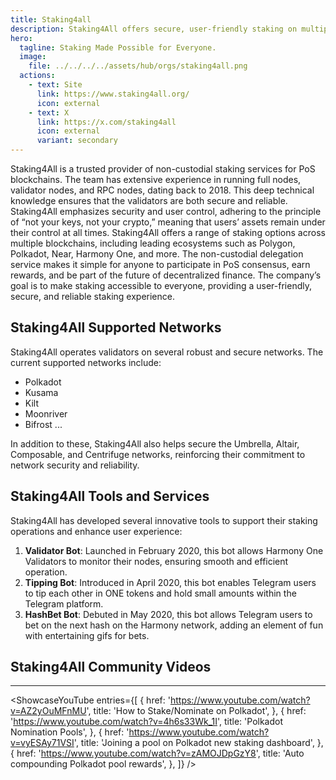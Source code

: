 ```yaml
---
title: Staking4all
description: Staking4All offers secure, user-friendly staking on multiple PoS blockchains. Earn rewards effortlessly with non-custodial services.
hero:
  tagline: Staking Made Possible for Everyone.
  image: 
    file: ../../../../assets/hub/orgs/staking4all.png
  actions:
    - text: Site
      link: https://www.staking4all.org/
      icon: external
    - text: X
      link: https://x.com/staking4all
      icon: external
      variant: secondary
---
```



Staking4All is a trusted provider of non-custodial staking services for PoS blockchains. The team has extensive experience in running full nodes, validator nodes, and RPC nodes, dating back to 2018. This deep technical knowledge ensures that the validators are both secure and reliable. Staking4All emphasizes security and user control, adhering to the principle of “not your keys, not your crypto,” meaning that users’ assets remain under their control at all times.
Staking4All offers a range of staking options across multiple blockchains, including leading ecosystems such as Polygon, Polkadot, Near, Harmony One, and more. The non-custodial delegation service makes it simple for anyone to participate in PoS consensus, earn rewards, and be part of the future of decentralized finance. The company’s goal is to make staking accessible to everyone, providing a user-friendly, secure, and reliable staking experience.

## Staking4All Supported Networks
Staking4All operates validators on several robust and secure networks. The current supported networks include:
- Polkadot
- Kusama
- Kilt
- Moonriver
- Bifrost
...

In addition to these, Staking4All also helps secure the Umbrella, Altair, Composable, and Centrifuge networks, reinforcing their commitment to network security and reliability.

## Staking4All Tools and Services
Staking4All has developed several innovative tools to support their staking operations and enhance user experience:
1. **Validator Bot**: Launched in February 2020, this bot allows Harmony One Validators to monitor their nodes, ensuring smooth and efficient operation.
2. **Tipping Bot**: Introduced in April 2020, this bot enables Telegram users to tip each other in ONE tokens and hold small amounts within the Telegram platform.
3. **HashBet Bot**: Debuted in May 2020, this bot allows Telegram users to bet on the next hash on the Harmony network, adding an element of fun with entertaining gifs for bets.

## Staking4All Community Videos
----------------
<ShowcaseYouTube
  entries={[
          {
      href: 'https://www.youtube.com/watch?v=AZ2yOuMFnMU',
      title: 'How to Stake/Nominate on Polkadot',
     },
               {
      href: 'https://www.youtube.com/watch?v=4h6s33Wk_1I',
      title: 'Polkadot Nomination Pools',
     },
               {
      href: 'https://www.youtube.com/watch?v=vyESAy71VSI',
      title: 'Joining a pool on Polkadot new staking dashboard',
     },
               {
      href: 'https://www.youtube.com/watch?v=zAMOJDpGzY8',
      title: 'Auto compounding Polkadot pool rewards',
     },
  ]}
/>